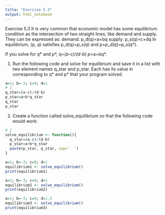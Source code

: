 ---
title: "Exercise 5.3"
output: html_notebook
---

Exercise 5.3 It is very common that economic model has some equilibrium condition as the intersection of two straight lines, like demand and supply. They can be expressed as:
demand: p_d(q)=a+bq
supply: p_s(q)=c+dq
In equilibrium,
(p*, q*) satisfies p_d(q*)=p_s(q*) and p*=p_d(q*)=p_s(q*).

If you solve for $q*$ and $p*$,
q*=(a-c)/(d-b)
p*=a+bq*.

1. Run the following code and solve for equilibrium and save it in a list with two element names q_star and p_star. Each has its value in corresponding to q* and p* that your program solved.
```{r}
a=1; b=-3; c=0; d=1
# 1
q_star=(a-c)/(d-b)
p_star=a+b*q_star
q_star
p_star
```

2. Create a function called solve_equilibrium so that the following code would work:
```{r}
# 2
solve_equilibrium <- function(){
  q_star=(a-c)/(d-b)
  p_star=a+b*q_star
  paste(p_star, q_star, sep='  ')
}

a=1; b=-3; c=0; d=1
equilibrium1 <- solve_equilibrium()
print(equilibrium1)

a=2; b=-3; c=0; d=1
equilibrium2 <- solve_equilibrium()
print(equilibrium2)

a=1; b=-3; c=0; d=1.5
equilibrium3 <- solve_equilibrium()
print(equilibrium3)
```

